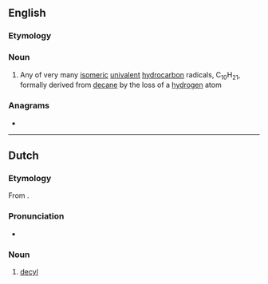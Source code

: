 ==English==

===Etymology===
{{suffix|en|decane|yl}}

===Noun===
{{en-noun}}

# {{lb|en|organic chemistry}} Any of very many [[isomeric]] [[univalent]] [[hydrocarbon]] radicals, C<sub>10</sub>H<sub>21</sub>, formally derived from [[decane]] by the loss of a [[hydrogen]] atom

===Anagrams===
* {{anagrams|en|a=cdely|Clyde}}

----

==Dutch==

===Etymology===
From {{confix|nl|dec|yl}}.

===Pronunciation===
* {{IPA|nl|/deːˈsil/}}
{{hyphenation|nl|de|cyl}}

===Noun===
{{nl-noun|n|-|-}}

# {{lb|nl|organic chemistry}} [[#English|decyl]]